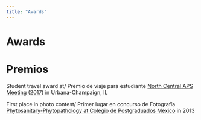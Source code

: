 ```yaml
---
title: "Awards"
---
```

  
# Awards  
# Premios
 

Student travel award at/ Premio de viaje para estudiante [North Central APS Meeting (2017)](https://www.apsnet.org/members/divisions/nc/Pages/TravelAwards.aspx) in Urbana-Champaign, IL  

First place in photo contest/ Primer lugar en concurso de Fotografía [Phytosanitary-Phytopathology at Colegio de Postgraduados Mexico ](https://www.colpos.mx/wb/index.php/campus-montecillo/posgrados/fitosanidad) in 2013



